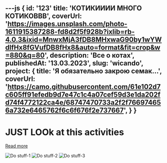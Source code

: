 ---js
{
    id: '123'
    title: 'КОТИКИИИИ МНОГО КОТИКОВВВ',
    coverUrl: 'https://images.unsplash.com/photo-1611915387288-fd8d2f5f928b?ixlib=rb-4.0.3&ixid=MnwxMjA3fDB8MHxwaG90by1wYWdlfHx8fGVufDB8fHx8&auto=format&fit=crop&w=880&q=80',
    description: 'Все о котах',
    publishedAt: '13.03.2023',
    slug: 'wicando',
    project: {
        title: 'Я обязательно закрою семак...',
        coverUrl: 'https://camo.githubusercontent.com/61e102d7c605ff91efedb9d7e47c1c4a07cef59d3e1da202fd74f4772122ca4e/68747470733a2f2f766974656a732e6465762f6c6f676f2e737667',
    }
}
---

# JUST LOOk at this activities

[Read more](https://wicando.dev.thewhite.ru/)

![Do stuff-1](./images/wicando/activity-1.jpg)
![Do stuff-2](./images/wicando/activity-2.jpg)
![Do stuff-3](./images/wicando/activity-3.jpg)